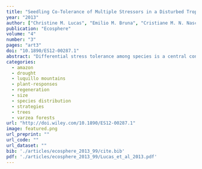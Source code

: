 ```yaml
---
title: "Seedling Co-Tolerance of Multiple Stressors in a Disturbed Tropical Floodplain Forest"
year: "2013"
author: ["Christine M. Lucas", "Emilio M. Bruna", "Cristiane M. N. Nascimento"]
publication: "Ecosphere"
volume: "4"
number: "3"
pages: "art3"
doi: "10.1890/ES12-00287.1"
abstract: "Differential stress tolerance among species is a central concept for understanding coexistence in diverse ecosystems. Although multiple co-occurring stressors are present in many ecosystems, relatively little is understood as to how communities are shaped by interacting stressors at multiple scales. We use a regression design to test the effects of two environmental stress gradients, flooding and shade, as well as herbivore activity, mechanical damage, on first-year transplanted seedling survival and growth in twentyone common garden plots in secondary Amazonian floodplain forests. Among ten woody species varying in flood and shade tolerance, half of the seedlings were clipped at 5 cm aboveground, removing ;50% of plant biomass. Damage reduced seedling survival by ;50% and aboveground biomass by 94% of undamaged seedlings. Despite declines in relative growth rates with increasing flood duration, the survival of most flood-tolerant species was unaffected by variation in prolonged submergence of 3–6 months. Meanwhile, low-flood-tolerant species displayed clear thresholds in survival of flood duration ,150 d. The effects of all three stressors were largely independent, with the exception of two species whereby light availability interacted with flood duration to enhance seedling survival during prolonged floods and one species whereby flood duration interacted with damage. Trade-offs in stress tolerance among species were not apparent. Rather, damage, shade, and flood tolerance among species were all positively correlated, suggesting that combined stresses favor the persistence of a few highly stress-tolerant species—characterized by slow growth rates, high root:shoot ratios, and short stems—in this disturbed ecosystem. This study highlights the importance of dry season stressors (e.g., light availability, herbivore activity, and drought) as strong selective forces for the establishment and persistence of tropical floodplain communities. Furthermore, in an ecosystem where relatively little is known as to how seedlings persist in forest understories, we demonstrate how biotic and abiotic stressors ultimately shape woody species composition and richness."
categories: 
  - amazon
  - drought
  - luquillo mountains
  - plant-responses
  - regeneration
  - size
  - species distribution
  - strategies
  - trees
  - varzea forests
url: "http://doi.wiley.com/10.1890/ES12-00287.1"
image: featured.png
url_preprint: ""
url_code: ""
url_dataset: ""
bib: './articles/ecosphere_2013_99/cite.bib'
pdf: './articles/ecosphere_2013_99/Lucas_et_al_2013.pdf'
---
```

